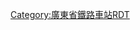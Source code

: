 <noinclude>{{BS-map
| title = 东莞东站站线布置图
| map = </noinclude>
\\\\\\\\\\\\\\\\\\\\\\\\CONTg\CONTg\\~~ ~~ ~~ ~~[[京九铁路]]往[[北京西站|北京西]]
\\\\\\\\\\\\\\\\\\\\\\\\STRg\STRf\\~~ ~~ ~~ ~~
\\\\\\\\\\\\\\\\\\\\\ENDEa\\\STR\STR\\
\\\\\\\\\\\\\\\\\\\\\STR!~lDRH\\\STR\STR\\
\\\\\\\\\\\\\\\\\ENDEa\\\\STR\\\STR\STR\\
\\\\\\\\\\\\\\\\\STR\\\ENDEa\ABZg2\STRc3\\STR\STR\\
\\\\\\\\\\\\\\\\\STR\ENDEa\\STR\STR+c1\STR+4\\STR\STR\\
\\\\\\\\\\\\\\\\\STR\STR\STRc2\STR3+c2\ABZg3\ABZg2\STRc3\STR\STR\\
\\\\\\\\\\\\\\\\\STR\STR+c2\ABZ3+1l!~STRc2\ABZ1+3r!~STRc24\ABZg3!~STRc4\STR+c1\STR+4\STR\STR\\
\\\\\\\\\\\\\\\\\STR\ABZg+1\STR+1+c4\STR+1+c4\ABZg2!~STRc4\STR+c3!~HUBrg-R\STR!~HUBlg-L\STR\STR\\
\\\\\\\\\\\\\\\\\STR\STR\STR\STR\STR+c1\ABZg+4!~HUB-R\STR!~HUB-L\STR\STR\\
\\\\\\\\\\\\\\\\\STR\STR\STR\STR\STR\STR!~HUBlf-R\STR!~HUBrf-L\STR\STR\\
\\\\\\\\\\\\\ENDE2\STRc3\\\STR\STR!~HUBrg-R\STR!~HUB-Lq\STR!~HUB-Lq\STR!~HUBlg-L\STR\STR\STR\STR\\
\\\\\\\\\\\\\STRc1\STR2+4\STRc3\\STR\STR!~HUB-R\STR\STR\STR!~HUB-L\STR\STR\STR\STR\\
\\\\\\\\\\\\\\STRc1\STR2+4\STRc3\STR2\STR+c3!~HUBlf-R\STR!~HUB-Rq\STR!~HUB-Rq\STR!~HUBrf-L\STR\STR\STR\STR\\
\\\\\\\\\\\\\\\STRc1\STR2+4\STRc13\ABZg+4\STR\STR\STR\STR+c2\STR3\STR\STR\\
\\\\\\\\\\\\\\\\STRc1\STR2+4\STR2+c3\STR+c3\STR\STR+c2\ABZ3+1g\STRc4\STR\STR\\
\\\\\\\\\\\\\\\\\STRc1\STR2+4+c1\ABZ2+4g!~STRc3\STR2+c3\ABZg+1!~STRc3\STRc4\\STR\STR\\
\\\\\\\\\\\\\\\\\\STRc1\STR2+4+c1\STR2+4+c13\ABZ2+4g!~STRc3\STRc3\\STR\STR\\
\\\\\\\\\\\\\\\\\\\STRc1\STR2+4+c1\ABZ4+2l!~STRc13\ABZ2+4r!~STRc3\STRc3\STR\STR\\
\\\\\\\\\\\\\\\\\\\\STRc1\ABZ4+2f!~STRc1\STR+4!~STRc13\STR+4!~STRc2\ABZg3\STR\\
\\\\\\\\\\\\\\\\\\\\\STR+c1\ABZg+4\ABZg+1\STR+c4\STR\\
\\\\\\\\\\\\\\\\\\\\\STR\ABZg2\ABZg3\STR+c2\ABZg3\\
\\\\\\\\\\\\\\\\\\\\\STR\ABZg+1\ABZg+4\ABZg+1\STR+c4\\
\\\\\\\\\\\\\\\\\\\\\ABZg2\ABZg3\ABZg2\ABZg3\STR\\
\\\\\\\\\\\\\\\\\\\\STRc2\ABZ3+1g\ABZg+4\ABZg+1\ABZg+4\STR\\
\\\\\\\\\\\\\\\\\\\STRc2\STR3+1\STRc4\STR+c2\ABZg3\ABZg2\ABZg3\\
\\\\\\\\\\\\\\\\\STRc2\STR3+l\STRr+1\STRc4\STRc2\ABZ3+1g\STR+c4\ABZg+1\ABZg+4\\
\\\\\\\\\\\\\\\\STRc2\ABZ1+3f\STRc4\\STRc2\STR3+1\STRc24\ABZg3\STR\STR\\
\\\\\\\\\\\\\\STRc2\STR3+l!~STRc2\ABZ1+3r!~STRc2\STR3!~STRc4\STRc2\STR3+l!~STRc2\ABZ1+3r!~STRc2\STR3+l!~STRc24\ABZ1+3r\STR+c4\STR\STR\\
\\\\\\\\\\\\\STRc2\STR3+1+c2\STR3+1+c24\STR3+1+c24\STR3+l!~STRc24\ABZ1+3r\STR+1!~STRc24\STR3+1+c24\STR3+1+c4\STRc24\ABZg3\STR\STR\\
\\\ENDEa\ENDEa\ENDEa\ENDEa\ENDEa\ENDEa\ENDEa\exENDEa\\STRc2\STR3+1+c2\STR3+1+c24\STR3+1+c24\STR3+1+c24\ABZ1+3f!~STRc4\STRc24\ABZ3+1g\STR+1!~STRc4\STRc24\STR3+1\STR!~STRc24\ABZg3\ABZg2\STRc3\
ENDEa!~HUBrg-R\ENDEa!~HUBlg-L\\STR\STR\STR\STR\STR\STR\STR\exSTR\\STR+1\STR+1+c4\STR+1+c4\STR+1+c4\STR+1+c4\STR+c4\STR+1\STRc4\STR\STR+1\STRc4\ABZg+1\STR+c4\STR+c1\STR+4\
STR!~HUB-R\STR!~HUB-L\\STR\STR\STR\STR\STR\STR\STR\exSTR\\STR\STR\STR\STR\STR\STR\STR+BSl\BS\STR+BSr\STR+BSl\BS\STR+BSr\STR\STR\STR+BSl\BS
STR!~HUB-R\STR!~HUB-L\\STR\STR\STR\STR\STR\STR\STR\exSTR\\STR\STR\STR\STR\STR\STR\STR+BSl\BS\STR+BSr\STR+BSl\BS\STR+BSr\STR\STR\STR+BSl\BS!~num1r~~ ~~ ~~1站台
STR!~HUBlf-R\STR!~HUBrf-L\\STR\STR\STR\STR\STR\STR\STR\exSTR\\STR\STR\STR\STR\STR\STR\STR+BSl\BS\STR+BSr\STR+BSl\BS!~num2l\STR+BSr\STR\STR\STR+BSl\BS~~ ~~ ~~2站台
STR2\STR+c3\\STR\STR\STR\STR\STR\STR\STR\exSTR\\STR\STR\STR\STR\STR\STR\STR+BSl\BS\STR+BSr\STR+BSl\BS!~num3r\STR+BSr\STR\STR\STR+BSl\BS~~ ~~ ~~3站台
STRc1\ABZg+4\\STR\STR\STR\STR\STR\STR\STR\exSTR\\STR\STR\STR\STR\STR\STR\STR+BSl\BS!~num4l\STR+BSr\STR+BSl\BS\STR+BSr\STR\STR\STR+BSl\BS~~ ~~ ~~4站台
\STR2\STRc3\STR\STR\STR\STR\STR\STR\STR\exSTR\\STR\STR\STR\STR\STR\STR\STR+BSl\BS!~num5r\STR+BSr\STR+BSl\BS\STR+BSr\STR\STR\STR+BSl\BS~~ ~~ ~~5站台
\STRc1\STR2+4\STR+c3\STR\STR\STR\STR\STR\STR!~exSTRc2\exSTR3\\STR\STR\STR\STR\STR\STR\STR+BSl\BS\STR+BSr\STR+BSl\BS\STR+BSr\STR\STR\STR+BSl\BS
\\STRc1\ABZ2+4g\STR2+c3\STR2+c3\STR2+c3\STR+c3\STR2\eABZg+1!~STRc3\exSTRc4\\STR\STR\STR\ABZg2\ABZg3\STR2\STR+c3\\STR\STR\\STR\STR\STR\STR\
\ENDEaq!~HUBaq\STRq!~HUBeq\STRq!~STRc1\ABZ2+4r!~STRc1\STRl+4!~STRc13\ABZ2+4r!~STRc1\ABZ2+4g!~STRc3\STRc13\ABZ2+4g\STRc3\\STR2\STR2+c3\STR+c3\ABZg+1\ABZg+4\STRc1\ABZg+4\\ABZg2\STR+c3\\STR\STR\STR\STR\
\\\\STRc1\STRl+4\STRq!~STRc1\ABZq+4!~STRc1\ABZq+4\STRq!~STRc1\ABZ2+4r\STRc3\STRc1\STR2+4+c1\ABZ2+4g!~STRc3\STR2+c3\STR2+c3\STRc3\STR\STRc2\STR3!~STRc1\ABZg+4\\STR\STR\STR\STR\
exENDEaq\exSTRq\exSTRq\exSTRq\exSTRq\exSTRq\exSTRq\exSTRq\exSTRq\exSTRq\exSTRq!~STRc1\xABZq+4\STRq\STRq!~STRc1\ABZq+4!~STRc1\ABZ2+4r!~STRc1\STR2+4+c13\STR2+4+c3\STR2+c3\STR+1!~STRc3\STRc4\STR2\STRc3\STR\STR\STR\STR\
\\\\\\\\\\\\\\\STRc1\STRl+4!~STRc1\ABZ2+4r!~STRc1\STR2+4+c13\ABZ2+4g!~STRc3\STRc3\STRc1\STR2+4\ABZg2!~STRc3\STR+c3\STR+c2\ABZg3\
\\\\\\\\\\\\\\\\\STRc1\STR2+4+c1\STR2+4+c13\STR2+4+c3\STRc3\STRc1\ABZg+4!~STRc1\ABZg+4\ABZg+1\STR+c4\
\\\\\\\\\\\\\\\\\\STRc1\STR2+4+c1\STRl+4!~STRc13\ABZ2+4r\STRc3\STR\ABZg2\ABZg3\STR\
\\\\\\\\ENDEaq!~HUBaq\STRq!~HUBq\STRq!~HUBq\STRq!~HUBq\STRq!~HUBq\STRq!~HUBq\STRq!~HUBeq\STR2+r\STRc3\\\STRc1\STR2+4\STRc13\ABZ4+2f\ABZg2!~STRc3\ABZg+1!~STRc3\ABZg+4\STR\
\\\\\\\\\\\\\\\STRc1\STR2+4\STRc3\\\STRc1\ABZ4+2f\STR!~STRc13\ABZg+4!~STRc1\ABZg+4\ABZg2\STR+c3\
\\\\\\\\\\\\\\\ENDEaq\STRq!~STRc1\ABZ2+4r\STRc3\\\STR+c1\ABZg+4\ABZg2\ABZg3\STR+c1\ABZg+4\
\\\\\\\\HUBrg-R\HUB-Lq\HUB-Lq\HUB-Lq\HUB-Lq\HUB-Lq\HUBlg-L\\\STRc1\STR2+4\STRc3\\STR\STR\ABZg+1\ABZg+4\STR\STR\
\\\\\\\\ENDEaq!~HUBlf-R\STRq!~HUB-Rq\STRq!~HUB-Rq\STRq!~HUB-Rq\STRq!~HUB-Rq\STRq!~HUB-Rq\STRq!~HUBrf-L\STRq\STRq\STRq\STRq!~STRc1\ABZ2+4r\STRc3\STR\ABZg2\ABZg3\ABZg2\STR+c3\STR\
\\\\\\\\\\\\\\\\\\\STRc1\STR2+4\STR+c3\ABZg+1\ABZg+4\STR+c1\ABZg+4\STR\
\\\\\\\\\\\\\\\\\\\\STRc1\ABZg+4!~STRc2\ABZg3\ABZg2\STR+c3\ABZg2\STR+c3\
\\\\\\\\\\\\\\\\\\\\\ABZg+1\STR+c4\STR+c1\ABZg+4\STR+c1\ABZg+4\
\\\\\\\\\\\\\\\\\\\\\STR\ENDEe\STR\STR\STR\STR\
\\\\\\\\\\\\\\\\\\\\\STR\STRc2\STR3+c2\STR3+c2\STR3+c2\STR3\
\\\\\\\\\\\\\\\\\\\\\ENDEe!~STRc2\STR3+1\STR+1+c4\STR+1+c4\STR+1+c4\STRc4\
\\\\\\\\\\\\\\\\\\\\\STR+1\STRc4\STR2\STR+c3\kSTR2\\~~ ~~ ~~ ~~
\\\\\\\\\\\\\\\\\\\\\STR\\STRc1\KRZ2+4o\kSTRc1!~STRc3\kSTRl+4\CONTfq~~ ~~ ~~ ~~[[广深铁路]]往[[深圳站|深圳]]
\\\\\\\\\\\\\\\\\\\\\STR\kSTRc2\kSTR3+l\KRZo!~STRc1\ABZq+4\STRfq\CONTfq!~num3l~~ ~~ ~~广深Ⅲ线~~普速列车
\\\\\\\\\\\\\\\\\\\\\STR\kSTR+1\STRc2\STR3+c2\STR3+l\STRgq\CONTfq!~num4l~~ ~~ ~~广深Ⅳ线~~普速列车
\\\\\\\\\\\\\\\\\\\\STRc2\STR3+c2\STR3+c2\STR3+1+c2\STR3+1+c24\STR3+l!~STRc4\STRfq\CONTfq!~num1l~~ ~~ ~~广深Ⅰ线~~[[广深动车组列车|动车组专用]]
\\\\\\\\\\\\\\\\\\\STRc2\STR3+1+c2\STR3+1+c24\STR3+1+c24\STR3+1+c24\STR3+1+c24\STR3+l!~STRc4\STRgq\CONTfq!~num2l~~ ~~ ~~广深Ⅱ线~~[[广深动车组列车|动车组专用]]
\\\\\\\\\\\\\\\\\\STRc2\STR3+1+c2\STR3+1+c24\STR3+1+c24\STR3+1+c24\STR3+1+c24\STR3+1+c4\STRc4\\
\\\\\\\\\\\\\\\\\\\CONT1\CONT1!~STRc4\CONT1!~STRc4\CONT1!~STRc4\CONT1!~STRc4\CONT1!~STRc4\STRc4\\\\~~ ~~ ~~ ~~[[广深铁路]]往[[广州站|广州]]
<noinclude>}}

{{Rdt intro|[[东莞东站]]}}

[[Category:廣東省鐵路車站RDT]]

</noinclude>